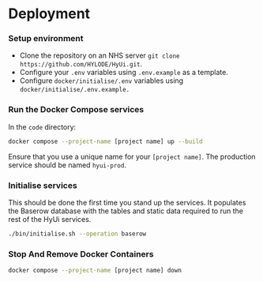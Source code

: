 # Deployment


### Setup environment

- Clone the repository on an NHS server `git clone https://github.com/HYLODE/HyUi.git`.
- Configure your `.env` variables using `.env.example` as a template.
- Configure `docker/initialise/.env` variables using `docker/initialise/.env.example.`

### Run the Docker Compose services

In the `code` directory:

```sh
docker compose --project-name [project name] up --build
```

Ensure that you use a unique name for your `[project name]`. The production service should be named `hyui-prod`.

### Initialise services

This should be done the first time you stand up the services. It populates the Baserow database with the tables and static data required to run the rest of the HyUi services.

```sh
./bin/initialise.sh --operation baserow
```

### Stop And Remove Docker Containers

```sh
docker compose --project-name [project name] down
```

